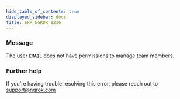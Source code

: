 ```yaml
---
hide_table_of_contents: true
displayed_sidebar: docs
title: ERR_NGROK_1216
---
```


### Message

The user `EMAIL` does not have permissions to manage team members.

<ErrorDetails />

### Further help

If you're having trouble resolving this error, please reach out to [support@ngrok.com](mailto:support@ngrok.com?subject=Help%20with%20ERR_NGROK_1216)
